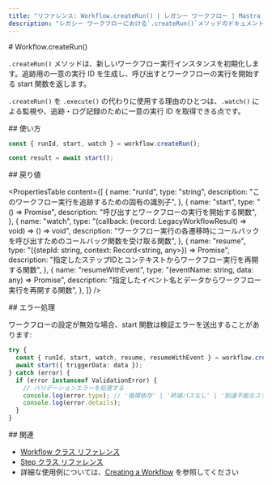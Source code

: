 ```yaml
---
title: "リファレンス: Workflow.createRun() | レガシー ワークフロー | Mastra ドキュメント"
description: "レガシー ワークフローにおける`.createRun()`メソッドのドキュメント。新しいワークフロー実行のランインスタンスを初期化します。"
---
```


<div id="workflowcreaterun">
  # Workflow.createRun()
</div>

`.createRun()` メソッドは、新しいワークフロー実行インスタンスを初期化します。追跡用の一意の実行 ID を生成し、呼び出すとワークフローの実行を開始する start 関数を返します。

`.createRun()` を `.execute()` の代わりに使用する理由のひとつは、`.watch()` による監視や、追跡・ログ記録のために一意の実行 ID を取得できる点です。

<div id="usage">
  ## 使い方
</div>

```typescript
const { runId, start, watch } = workflow.createRun();

const result = await start();
```


<div id="returns">
  ## 戻り値
</div>

<PropertiesTable
  content={[
    {
      name: "runId",
      type: "string",
      description: "このワークフロー実行を追跡するための固有の識別子",
    },
    {
      name: "start",
      type: "() => Promise<LegacyWorkflowResult>",
      description: "呼び出すとワークフローの実行を開始する関数",
    },
    {
      name: "watch",
      type: "(callback: (record: LegacyWorkflowResult) => void) => () => void",
      description:
        "ワークフロー実行の各遷移時にコールバックを呼び出すためのコールバック関数を受け取る関数",
    },
    {
      name: "resume",
      type: "({stepId: string, context: Record<string, any>}) => Promise<LegacyWorkflowResult>",
      description:
        "指定したステップIDとコンテキストからワークフロー実行を再開する関数",
    },
    {
      name: "resumeWithEvent",
      type: "(eventName: string, data: any) => Promise<LegacyWorkflowResult>",
      description:
        "指定したイベント名とデータからワークフロー実行を再開する関数",
    },
  ]}
/>

<div id="error-handling">
  ## エラー処理
</div>

ワークフローの設定が無効な場合、start 関数は検証エラーを送出することがあります:

```typescript
try {
  const { runId, start, watch, resume, resumeWithEvent } = workflow.createRun();
  await start({ triggerData: data });
} catch (error) {
  if (error instanceof ValidationError) {
    // バリデーションエラーを処理する
    console.log(error.type); // '循環依存' | '終端パスなし' | '到達不能なステップ'
    console.log(error.details);
  }
}
```


<div id="related">
  ## 関連
</div>

- [Workflow クラス リファレンス](./workflow)
- [Step クラス リファレンス](./step-class)
- 詳細な使用例については、[Creating a Workflow](/examples/workflows_legacy/creating-a-workflow) を参照してください